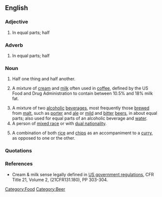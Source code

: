 ==English==

===Adjective===
{{en-adj|pos=[[half]] [[and]] [[half]]|-}}

# In equal parts; half

===Adverb===
{{en-adv|-}}

# In equal parts; half

===Noun===
{{en-noun|-}}

# Half one thing and half another.
# {{US}} A mixture of [[cream]] and [[milk]] often used in [[coffee]], defined by the US Food and Drug Administration to contain between 10.5% and 18% milk fat.
# A mixture of two [[alcoholic]] [[beverage]]s, most frequently those [[brew#Verb|brewed]] from [[malt]], such as [[porter]] and [[ale]] or [[mild]] and [[bitter]] [[beer]]s, in about equal parts; also used for equal parts of an alcoholic beverage and [[water]].
# A person of [[mixed race]] or with [[dual nationality]].
# {{UK}} A combination of both [[rice]] and [[chip]]s as an accompaniment to a [[curry]], as opposed to one or the other.

===Quotations===
{{seeCites}}

===References===
* Cream & milk sense legally defined in [http://vm.cfsan.fda.gov/~lrd/FCF131.html US government regulations], CFR Title 21, Volume 2, (21CFR131.180), PP 303-304.

[[Category:Food]]
[[Category:Beer]]